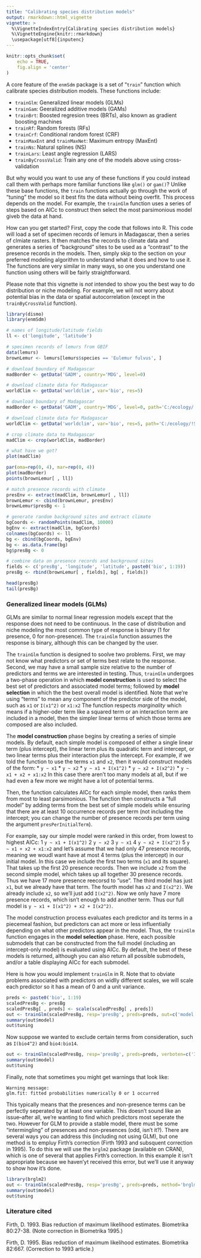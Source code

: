 ```yaml
---
title: "Calibrating species distribution models"
output: rmarkdown::html_vignette
vignette: >
  %\VignetteIndexEntry{Calibrating species distribution models}
  %\VignetteEngine{knitr::rmarkdown}
  \usepackage[utf8]{inputenc}
---
```

```r
knitr::opts_chunk$set(
	echo = TRUE,
	fig.align = 'center'
)
```
A core feature of the `enmSdm` package is a set of "`train`" function which calibrate species distribution models. These functions include:

* `trainGlm`: Generalized linear models (GLMs)
* `trainGam`: Geeralized additive models (GAMs)
* `trainBrt`: Boosted regresion trees (BRTs), also known as gradient boosting machines
* `trainRf`: Random forests (RFs)
* `trainCrf`: Conditional random forest (CRF)
* `trainMaxEnt` and `trainMaxNet`: Maximum entropy (MaxEnt)
* `trainNs`: Natural splines (NS)
* `trainLars`: Least angle regression (LARS)
* `trainByCrossValid`: Train any one of the models above using cross-validation

But why would you want to use any of these functions if you could instead call them with perhaps more familiar functions like `glm()` or `gam()`? Unlike these base functions, the `train` functions actually go through the work of "tuning" the model so it best fits the data without being overfit. This process depends on the model. For example, the `trainGlm` function uses a series of steps based on AICc to construct then select the most parsimonious model giveb the data at hand.

How can you get started? First, copy the code that follows into R. This code will load a set of specimen records of lemurs in Madagascar, then a series of clmiate rasters. It then matches the records to climate data and generates a series of "background" sites to be used as a "contrast" to the presence records in the models. Then, simply skip to the section on your preferred modeling algorithm to understand what it does and how to use it. The functions are very similar in many ways, so one you understand one function using others will be fairly straightforward.

Please note that this vignette is *not* intended to show you the best way to do distribution or niche modeling. For example, we will not worry about potential bias in the data or spatial autocorrelation (except in the `trainByCrossValid` function).

```r
library(dismo)
library(enmSdm)

# names of longitude/latitude fields
ll <- c('longitude', 'latitude')

# specimen records of lemurs from GBIF
data(lemurs)
brownLemur <- lemurs[lemurs$species == 'Eulemur fulvus', ]
```
```r
# download boundary of Madagascar
madBorder <- getData('GADM', country='MDG', level=0)

# download climate data for Madagascar
worldClim <- getData('worldclim', var='bio', res=5)

```
```r
# download boundary of Madagascar
madBorder <- getData('GADM', country='MDG', level=0, path='C:/ecology/!Scratch')

# download climate data for Madagascar
worldClim <- getData('worldclim', var='bio', res=5, path='C:/ecology/!Scratch')
```
```r
# crop climate data to Madagascar
madClim <- crop(worldClim, madBorder)
```
```r
# what have we got?
plot(madClim)
```
```r
par(oma=rep(0, 4), mar=rep(0, 4))
plot(madBorder)
points(brownLemur[ , ll])

# match presence records with climate
presEnv <- extract(madClim, brownLemur[ , ll])
brownLemur <- cbind(brownLemur, presEnv)
brownLemur$presBg <- 1

# generate random background sites and extract climate
bgCoords <- randomPoints(madClim, 10000)
bgEnv <- extract(madClim, bgCoords)
colnames(bgCoords) <- ll
bg <- cbind(bgCoords, bgEnv)
bg <- as.data.frame(bg)
bg$presBg <- 0

# combine data on presence records and background sites
fields <- c('presBg', 'longitude', 'latitude', paste0('bio', 1:19))
presBg <- rbind(brownLemur[ , fields], bg[ , fields])

head(presBg)
tail(presBg)
```

### Generalized linear models (GLMs)
GLMs are similar to normal linear regression models except that the response does not need to be continuous. In the case of distribution and niche modeling the most common type of response is binary (1 for presence, 0 for non-presence). The `trainGlm` function assumes the response is binary, although this can be changed by the user.

The `trainGlm` function is designed to soolve two problems. First, we may not know what predictors or set of terms best relate to the response. Second, we may have a small sample size relative to the number of predictors and terms we are interested in testing. Thus, `trainGlm` undergoes a two-phase operation in which **model construction** is used to select the best set of predictors and associated model terms; followed by **model selection** in which the the best overall model is identified. Note that we're using "terms" to mean any component of the predictor side of the model, such as `x1` or `I(x1^2)` or `x1:x2` The function respects *marginality* which means if a higher-oder term like a squared term or an interaction term are included in a model, then the simpler linear terms of which those terms are composed are also included.

The **model construction** phase begins by creating a series of simple models. By default, each simple model is composed of either a single linear term (plus intercept), the linear term plus its quadratic term and intercept, or two linear terms plus their interaction plus the intercept. For example, if we told the function to use the terms `x1` and `x2`, then it would construct models of the form:
* `y ~ x1`
* `y ~ x2`
* `y ~ x1 + I(x1^2)`
* `y ~ x2 + I(x2^2)`
* `y ~ x1 + x2 + x1:x2`
In this case there aren't too many models at all, but if we had even a few more we might have a lot of potential terms.

Then, the function calculates AICc for each simple model, then ranks them from most to least parsimonious. The function then constructs a "full model" by adding terms from the best set of simple models while ensuring that there are at least 10 occurrence records per term (not including the intercept; you can change the number of presence records per term using the argument `presPerInitialTerm`).

For example, say our simple model were ranked in this order, from lowest to highest AICc:
1 `y ~ x1 + I(x1^2)`
2 `y ~ x2`
3 `y ~ x1`
4 `y ~ x2 + I(x2^2)`
5 `y ~ x1 + x2 + x1:x2`
and let's assume that we had only 47 presence records, meaning we woudl want have at most 4 terms (plus the intercept) in our initial model.  In this case we include the first two terms (`x1` and its square). That takes up the first 20 presence records. Then we include `x2` from the second simple model, which takes up all together 30 presence records. Thus we have 17 more presence reecorsd to "use". The third model has just `x1`, but we already have that term. The fourth model has `x2` and  `I(x2^2)`. We already include `x2`, so we'll just add `I(x2^2)`. Now we only have 7 more presence records, which isn't enough to add another term. Thus our full model is `y ~ x1 + I(x1^2) + x2 + I(x2^2)`. 

The model construction process evaluates each predictor and its terms in a piecemeal fashion, but predictors can act more or less influentially depending on what other predictors appear in the model. Thus, the `trainGlm` function engages in the **model selection** phase. Here, each possible submodels that can be constructed from the full model (including an intercept-only model) is evaluated using AICc. By default, the best of these models is returned, although you can also return all possible submodels, and/or a table displaying AICc for each submodel.

Here is how you would implement `trainGlm` in R. Note that to obviate problems associated with predictors on widlly different scales, we will scale each predictor so it has a mean of 0 and a unit variance.
```r
preds <- paste0('bio', 1:19)
scaledPresBg <- presBg
scaledPresBg[ , preds] <- scale(scaledPresBg[ , preds])
out <- trainGlm(scaledPresBg, resp='presBg', preds=preds, out=c('model', 'tuning'))
summary(out$model)
out$tuning
```
Now suppose we wanted to exclude certain terms from consideration, such as `I(bio4^2)` and `bio4:bio14`.
```r
out <- trainGlm(scaledPresBg, resp='presBg', preds=preds, verboten=c('I(bio4^2)', 'bio4:bio14'), out=c('model', 'tuning'))
summary(out$model)
out$tuning
```
Finally, note that sometimes you might get warnings that look like:
```
Warning message:
glm.fit: fitted probabilities numerically 0 or 1 occurred 
```
This typically means that the presences and non-presence terms can be perfectly seperated by at least one variable. This doesn't sound like an issue--after all, we're wanting to find which predictors most seperate the two. However for GLM to provide a stable model, there must be some "intermingling" of presences and non-presences (odd, isn't it?). There are several ways you can address this (including not using GLM), but one method is to empluy Firth's correction (Firth 1993 and subsquent correction in 1995). To do this we will use the `brglm2` package (available on CRAN), which is one of several that applies Firth's correction. In this example it isn't appropriate because we haven'yt received this error, but we'll use it anyway to show how it's done.
```r
library(brglm2)
out <- trainGlm(scaledPresBg, resp='presBg', preds=preds, method='brglmFit', out=c('model', 'tuning'))
summary(out$model)
out$tuning
```

### Literature cited
Firth, D. 1993. Bias reduction of maximum likelihood estimates. Biometrika 80:27-38. (Note correction in Biometrika 1995.)

Firth, D. 1995. Bias reduction of maximum likelihood estimates. Biometrika 82:667. (Correction to 1993 article.)

